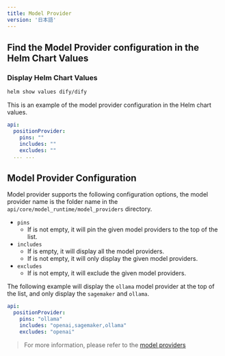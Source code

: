 ```yaml
---
title: Model Provider
version: '日本語'
---
```


## Find the Model Provider configuration in the Helm Chart Values
### Display Helm Chart Values
```bash
helm show values dify/dify
```

This is an example of the model provider configuration in the Helm chart values.
```yaml
api:
  positionProvider:
    pins: ""
    includes: ""
    excludes: ""
  ... ...
```

## Model Provider Configuration
Model provider supports the following configuration options, the model provider name is the folder name in the `api/core/model_runtime/model_providers` directory.
- `pins`
  - If is not empty, it will pin the given model providers to the top of the list.
- `includes`
  - If is empty, it will display all the model providers.
  - If is not empty, it will only display the given model providers.
- `excludes`
  - If is not empty, it will exclude the given model providers.

The following example will display the `ollama` model provider at the top of the list, and only display the `sagemaker` and `ollama`.
```yaml
api:
  positionProvider:
    pins: "ollama"
    includes: "openai,sagemaker,ollama"
    excludes: "openai"
```

> For more information, please refer to the [model providers](https://github.com/langgenius/dify/tree/main/api/core/model_runtime/model_providers)


